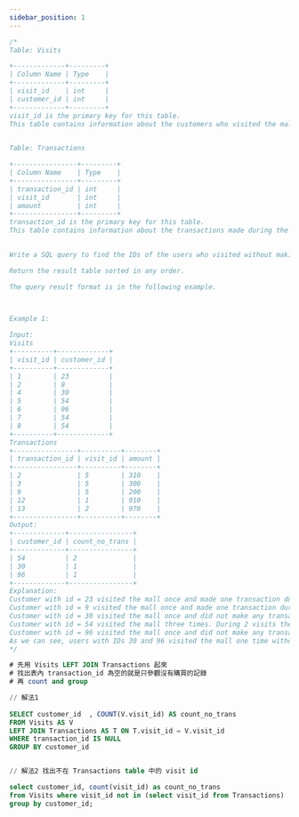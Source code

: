 ```yaml
---
sidebar_position: 1
---
```


```sql
/*
Table: Visits

+-------------+---------+
| Column Name | Type    |
+-------------+---------+
| visit_id    | int     |
| customer_id | int     |
+-------------+---------+
visit_id is the primary key for this table.
This table contains information about the customers who visited the mall.
 

Table: Transactions

+----------------+---------+
| Column Name    | Type    |
+----------------+---------+
| transaction_id | int     |
| visit_id       | int     |
| amount         | int     |
+----------------+---------+
transaction_id is the primary key for this table.
This table contains information about the transactions made during the visit_id.
 

Write a SQL query to find the IDs of the users who visited without making any transactions and the number of times they made these types of visits.

Return the result table sorted in any order.

The query result format is in the following example.

 

Example 1:

Input: 
Visits
+----------+-------------+
| visit_id | customer_id |
+----------+-------------+
| 1        | 23          |
| 2        | 9           |
| 4        | 30          |
| 5        | 54          |
| 6        | 96          |
| 7        | 54          |
| 8        | 54          |
+----------+-------------+
Transactions
+----------------+----------+--------+
| transaction_id | visit_id | amount |
+----------------+----------+--------+
| 2              | 5        | 310    |
| 3              | 5        | 300    |
| 9              | 5        | 200    |
| 12             | 1        | 910    |
| 13             | 2        | 970    |
+----------------+----------+--------+
Output: 
+-------------+----------------+
| customer_id | count_no_trans |
+-------------+----------------+
| 54          | 2              |
| 30          | 1              |
| 96          | 1              |
+-------------+----------------+
Explanation: 
Customer with id = 23 visited the mall once and made one transaction during the visit with id = 12.
Customer with id = 9 visited the mall once and made one transaction during the visit with id = 13.
Customer with id = 30 visited the mall once and did not make any transactions.
Customer with id = 54 visited the mall three times. During 2 visits they did not make any transactions, and during one visit they made 3 transactions.
Customer with id = 96 visited the mall once and did not make any transactions.
As we can see, users with IDs 30 and 96 visited the mall one time without making any transactions. Also, user 54 visited the mall twice and did not make any transactions.
*/

# 先用 Visits LEFT JOIN Transactions 起來
# 找出表內 transaction_id 為空的就是只參觀沒有購買的記錄
# 再 count and group

// 解法1
 
SELECT customer_id  , COUNT(V.visit_id) AS count_no_trans
FROM Visits AS V
LEFT JOIN Transactions AS T ON T.visit_id = V.visit_id
WHERE transaction_id IS NULL
GROUP BY customer_id 


// 解法2 找出不在 Transactions table 中的 visit id

select customer_id, count(visit_id) as count_no_trans 
from Visits where visit_id not in (select visit_id from Transactions)
group by customer_id;
```